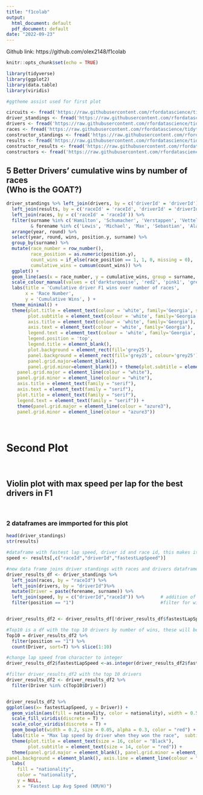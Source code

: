 ```yaml
---
title: "f1colab"
output:
  html_document: default
  pdf_document: default
date: "2022-09-23"
---
```


Github link: https://github.com/olex2148/f1colab

```r
knitr::opts_chunk$set(echo = TRUE)

```

```r

library(tidyverse)
library(ggplot2)
library(data.table)
library(viridis)

#ggtheme assist used for first plot
```

```r

circuits <- fread('https://raw.githubusercontent.com/rfordatascience/tidytuesday/master/data/2021/2021-09-07/circuits.csv')
driver_standings <- fread('https://raw.githubusercontent.com/rfordatascience/tidytuesday/master/data/2021/2021-09-07/driver_standings.csv')
drivers <- fread('https://raw.githubusercontent.com/rfordatascience/tidytuesday/master/data/2021/2021-09-07/drivers.csv')
races <- fread('https://raw.githubusercontent.com/rfordatascience/tidytuesday/master/data/2021/2021-09-07/races.csv')
constructor_standings <- fread('https://raw.githubusercontent.com/rfordatascience/tidytuesday/master/data/2021/2021-09-07/constructor_standings.csv')
results <- fread('https://raw.githubusercontent.com/rfordatascience/tidytuesday/master/data/2021/2021-09-07/results.csv')
constructor_results <- fread('https://raw.githubusercontent.com/rfordatascience/tidytuesday/master/data/2021/2021-09-07/constructor_results.csv')
constructors <- fread('https://raw.githubusercontent.com/rfordatascience/tidytuesday/master/data/2021/2021-09-07/constructors.csv')


```

## 5 Better Drivers' cumulative wins by number of races <br> (Who is the GOAT?) 





```r

driver_standings %>% left_join(drivers, by = c('driverId' = 'driverId')) %>%    # Join to unite names and points
  left_join(results, by = c('raceId' = 'raceId', 'driverId' = 'driverId')) %>%  # Driver position, not in the standing, but the races
  left_join(races, by = c('raceId' = 'raceId')) %>%                             # Join to get number of races drivers have been in
  filter(surname %in% c('Hamilton', 'Schumacher', 'Verstappen', 'Vettel', 'Prost')
         & forename %in% c('Lewis', 'Michael', 'Max', 'Sebastian', 'Alain'))%>% # Take out the five drivers of interest, 2 conditions because e.g. families race
  arrange(year, round) %>%                                                      # Order by year and then round so the races are in chronological order
  select(year, round, wins, position.y, surname) %>%                            # Picking relevant columns (race position)
  group_by(surname) %>%                                                         # Enables different counting of races for each driver instead of total races
  mutate(race_number = row_number(),                                            # calculate the race number of each drivers career by counting row number for each driver
         race_position = as.numeric(position.y),                                # change race position to numeric, was character
         count_wins = if_else(race_position == 1, 1, 0, missing = 0),           # Keep track of each win
         cumulative_wins = cumsum(count_wins)) %>%                              # Sum up the total number of wins
  ggplot() +                                                                    # ggplot Theme Assist :^)
  geom_line(aes(x = race_number, y = cumulative_wins, group = surname, colour = surname), size = 1.5) +
  scale_colour_manual(values = c('darkturquoise', 'red2', 'pink1', 'green3', 'yellow3')) +
  labs(title = 'Cumulative driver F1 wins over number of races',
       x = 'Race Number',
       y = 'Cumulative Wins', ) +
  theme_minimal() +
  theme(plot.title = element_text(colour = 'white', family='Georgia', size = 16, hjust = 0.5),
        plot.subtitle = element_text(colour = 'white', family='Georgia', size = 14),
        axis.title = element_text(colour = 'white', family='Georgia'),
        axis.text = element_text(colour = 'white', family='Georgia'),
        legend.text = element_text(colour = 'white', family='Georgia', size=12),
        legend.position = 'top',
        legend.title = element_blank(),
        plot.background = element_rect(fill='grey25'),
        panel.background = element_rect(fill='grey25', colour='grey25'),
        panel.grid.major=element_blank(),
        panel.grid.minor=element_blank()) + theme(plot.subtitle = element_text(family = "serif"),
    panel.grid.major = element_line(colour = "white"),
    panel.grid.minor = element_line(colour = "white"),
    axis.title = element_text(family = "serif"),
    axis.text = element_text(family = "serif"),
    plot.title = element_text(family = "serif"),
    legend.text = element_text(family = "serif")) +
    theme(panel.grid.major = element_line(colour = "azure3"),
    panel.grid.minor = element_line(colour = "azure3"))


```

<br>

# Second Plot

<br>

##  Violin plot with max speed per lap for the best drivers in F1

<br>

### 2 dataframes are immported for this plot

```r
head(driver_standings)
str(results)

```




```r
#dataframe with fastest lap speed, driver id and race id, this makes it earsier to add fastest lap to dataframes later
speed <- results[,c("raceId","driverId","fastestLapSpeed")]

#new data frame joins driver standings with races and drivers dataframes 
driver_results_df <- driver_standings %>%                                                
  left_join(races, by = "raceId") %>%
  left_join(drivers, by = "driverId")%>%  
  mutate(Driver = paste(forename, surname)) %>%
  left_join(speed, by = c("driverId","raceId")) %>%      # addition of speed data frame has 
  filter(position == "1")                                #filter for winner of race, this means we only plot for the races where the driver won


driver_results_df2 <- driver_results_df[!driver_results_df$fastestLapSpeed == "\\N", ]   #remove "\\N" this is NA equivalent

#Top10 is a df with the top 10 drivers by number of wins, these will be the only drivers included in the plot
Top10 = driver_results_df2 %>% 
  filter(position == "1") %>%
  count(Driver, sort=T) %>% slice(1:10)

#change lap speed from character to integer
driver_results_df2$fastestLapSpeed <-as.integer(driver_results_df2$fastestLapSpeed)

#filter driver_results_df2 with the top 10 drivers
driver_results_df2 <- driver_results_df2 %>%
  filter(Driver %in% c(Top10$Driver))


driver_results_df2 %>% 
ggplot(aes(x= fastestLapSpeed, y = Driver)) +
  geom_violin(aes(fill = nationality, color = nationality), width = 0.5, size = 0.1) +
  scale_fill_viridis(discrete = T) +
  scale_color_viridis(discrete = T) +
  geom_boxplot(width = 0.2, size = 0.05, alpha = 0.3, color = "red") +
  labs(title = "Max lap speed by driver when they won the race",  subtitle = "2010-2021" ) +
  theme(plot.title = element_text(size = 16, color = "Black"),
        plot.subtitle = element_text(size = 14, color = "red")) +
  theme(panel.grid.major = element_blank(), panel.grid.minor = element_blank(),
panel.background = element_blank(), axis.line = element_line(colour = "black")) + 
  labs(
    fill = "nationality", 
    color = "nationality",
    y = NULL,
    x = "Fastest Lap Avg Speed (KM/H)") 
```





